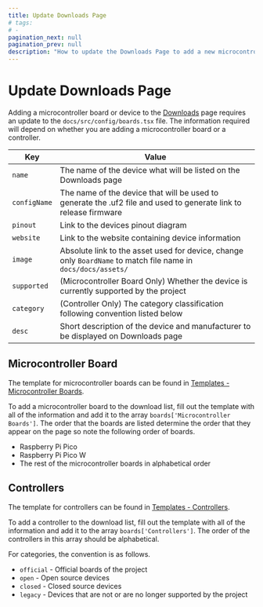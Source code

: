 ---
title: Update Downloads Page
# tags:
# -
pagination_next: null
pagination_prev: null
description: "How to update the Downloads Page to add a new microcontroller board or controller"
---

# Update Downloads Page

Adding a microcontroller board or device to the [Downloads](./downloads) page requires an update to the `docs/src/config/boards.tsx` file. The information required will depend on whether you are adding a microcontroller board or a controller.

| Key          | Value                                                                                                            |
| ------------ | ---------------------------------------------------------------------------------------------------------------- |
| `name`       | The name of the device what will be listed on the Downloads page                                                 |
| `configName` | The name of the device that will be used to generate the .uf2 file and used to generate link to release firmware |
| `pinout`     | Link to the devices pinout diagram                                                                               |
| `website`    | Link to the website containing device information                                                                |
| `image`      | Absolute link to the asset used for device, change only `BoardName` to match file name in `docs/docs/assets/`    |
| `supported`  | (Microcontroller Board Only) Whether the device is currently supported by the project                            |
| `category`   | (Controller Only) The category classification following convention listed below                                  |
| `desc`       | Short description of the device and manufacturer to be displayed on Downloads page                               |

## Microcontroller Board

The template for microcontroller boards can be found in [Templates - Microcontroller Boards](..//development/templates.mdx#microcontroller-boards).

To add a microcontroller board to the download list, fill out the template with all of the information and add it to the array `boards['Microcontroller Boards']`. The order that the boards are listed determine the order that they appear on the page so note the following order of boards.

- Raspberry Pi Pico
- Raspberry Pi Pico W
- The rest of the microcontroller boards in alphabetical order

## Controllers

The template for controllers can be found in [Templates - Controllers](..//development/templates.mdx#controllers).

To add a controller to the download list, fill out the template with all of the information and add it to the array `boards['Controllers']`. The order of the controllers in this array should be alphabetical.

For categories, the convention is as follows.

- `official` - Official boards of the project
- `open` - Open source devices
- `closed` - Closed source devices
- `legacy` - Devices that are not or are no longer supported by the project

